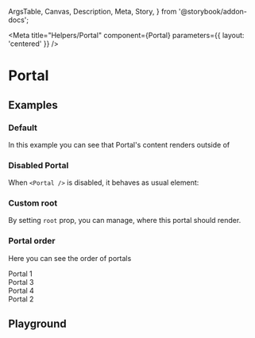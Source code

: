   ArgsTable,
  Canvas,
  Description,
  Meta,
  Story,
} from '@storybook/addon-docs';

<Meta
  title="Helpers/Portal"
  component={Portal}
  parameters={{ layout: 'centered' }}
/>

# Portal

<Description />

## Examples

### Default

In this example you can see that Portal's content renders outside of

<Canvas>
  <Story story={Default} name="Default Portal" />
</Canvas>

### Disabled Portal

When `<Portal />` is disabled, it behaves as usual element:

<Canvas>
  <Story story={Disabled} name="Disabled Portal" />
</Canvas>

### Custom root

By setting `root` prop, you can manage, where this portal should render.

<Canvas>
  <Story story={CustomRoot} name="Custom Root" />
</Canvas>

### Portal order

Here you can see the order of portals

<Canvas>
  <Root>
    <Portal>
      <div>Portal 1</div>
      <Portal>
        <div>Portal 3</div>
      </Portal>
      <Portal>
        <div>Portal 4</div>
      </Portal>
    </Portal>
    <Portal>
      <div>Portal 2</div>
    </Portal>
  </Root>
</Canvas>

## Playground

<Canvas>
  <Story story={Playground} name="Args" />
</Canvas>

<ArgsTable story="Args" />
